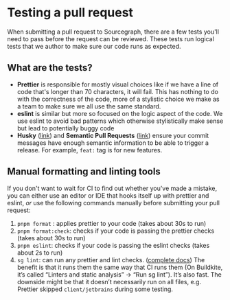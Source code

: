 # Testing a pull request 

When submitting a pull request to Sourcegraph, there are a few tests you'll need to pass before the request can be reviewed. These tests run logical tests that we author to make sure our code runs as expected.

## What are the tests?
- **Prettier** is responsible for mostly visual choices like if we have a line of code that's longer than 70 characters, it will fail. This has nothing to do with the correctness of the code, more of a stylistic choice we make as a team to make sure we all use the same standard.
- **eslint** is similar but more so focused on the logic aspect of the code. We use eslint to avoid bad patterns which otherwise stylistically make sense but lead to potentially buggy code
- **Husky** ([link](https://typicode.github.io/husky/#/)) and **Semantic Pull Requests** ([link](https://github.com/zeke/semantic-pull-requests)) ensure your commit messages have enough semantic information to be able to trigger a release. For example, `feat:` tag is for new features.

## Manual formatting and linting tools

If you don't want to wait for CI to find out whether you've made a mistake, you can either use an editor or IDE that hooks itself up with prettier and eslint, _or_ use the following commands manually before submitting your pull request:

1. `pnpm format` : applies prettier to your code (takes about 30s to run)
1. `pnpm format:check`: checks if your code is passing the prettier checks (takes about 30s to run)
1. `pnpm eslint`: checks if your code is passing the eslint checks (takes about 2s to run)
1. `sg lint`: can run any prettier and lint checks. ([complete docs](https://docs.sourcegraph.com/dev/background-information/sg/reference#sg-lint)) The benefit is that it runs them the same way that CI runs them (On Buildkite, it’s called “Linters and static analysis” → “Run sg lint”). It’s also fast. The downside might be that it doesn’t necessarily run on all files, e.g. Prettier skipped `client/jetbrains` during some testing.
